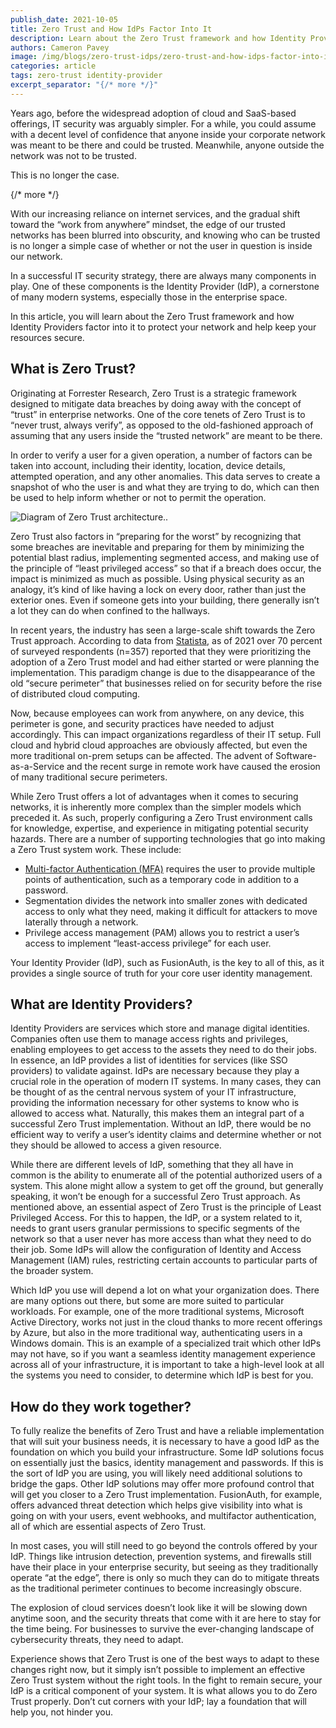 ```yaml
---
publish_date: 2021-10-05 
title: Zero Trust and How IdPs Factor Into It
description: Learn about the Zero Trust framework and how Identity Providers factor into it to protect your network and help keep your resources secure.
authors: Cameron Pavey
image: /img/blogs/zero-trust-idps/zero-trust-and-how-idps-factor-into-it-header-image.png
categories: article
tags: zero-trust identity-provider
excerpt_separator: "{/* more */}"
---
```


Years ago, before the widespread adoption of cloud and SaaS-based offerings, IT security was arguably simpler. For a while, you could assume with a decent level of confidence that anyone inside your corporate network was meant to be there and could be trusted. Meanwhile, anyone outside the network was not to be trusted. 

This is no longer the case. 

{/* more */}

With our increasing reliance on internet services, and the gradual shift toward the “work from anywhere” mindset, the edge of our trusted networks has been blurred into obscurity, and knowing who can be trusted is no longer a simple case of whether or not the user in question is inside our network.

In a successful IT security strategy, there are always many components in play. One of these components is the Identity Provider (IdP), a cornerstone of many modern systems, especially those in the enterprise space.

In this article, you will learn about the Zero Trust framework and how Identity Providers factor into it to protect your network and help keep your resources secure.

## What is Zero Trust?

Originating at Forrester Research, Zero Trust is a strategic framework designed to mitigate data breaches by doing away with the concept of “trust” in enterprise networks. One of the core tenets of Zero Trust is to “never trust, always verify”, as opposed to the old-fashioned approach of assuming that any users inside the “trusted network” are meant to be there.

In order to verify a user for a given operation, a number of factors can be taken into account, including their identity, location, device details, attempted operation, and any other anomalies. This data serves to create a snapshot of who the user is and what they are trying to do, which can then be used to help inform whether or not to permit the operation. 

![Diagram of Zero Trust architecture..](/img/blogs/zero-trust-idps/zero-trust-diagram.png)

Zero Trust also factors in “preparing for the worst” by recognizing that some breaches are inevitable and preparing for them by minimizing the potential blast radius, implementing segmented access, and making use of the principle of “least privileged access” so that if a breach does occur, the impact is minimized as much as possible. Using physical security as an analogy, it’s kind of like having a lock on every door, rather than just the exterior ones. Even if someone gets into your building, there generally isn’t a lot they can do when confined to the hallways.

In recent years, the industry has seen a large-scale shift towards the Zero Trust approach. According to data from [Statista](https://www.statista.com/statistics/1228254/zero-trust-it-model-adoption/), as of 2021 over 70 percent of surveyed respondents (n=357) reported that they were prioritizing the adoption of a Zero Trust model and had either started or were planning the implementation. This paradigm change is due to the disappearance of the old “secure perimeter” that businesses relied on for security before the rise of distributed cloud computing. 

Now, because employees can work from anywhere, on any device, this perimeter is gone, and security practices have needed to adjust accordingly. This can impact organizations regardless of their IT setup. Full cloud and hybrid cloud approaches are obviously affected, but even the more traditional on-prem setups can be affected. The advent of Software-as-a-Service and the recent surge in remote work have caused the erosion of many traditional secure perimeters.

While Zero Trust offers a lot of advantages when it comes to securing networks, it is inherently more complex than the simpler models which preceded it. As such, properly configuring a Zero Trust environment calls for knowledge, expertise, and experience in mitigating potential security hazards. There are a number of supporting technologies that go into making a Zero Trust system work. These include:

* [Multi-factor Authentication (MFA)](/docs/v1/tech/guides/multi-factor-authentication) requires the user to provide multiple points of authentication, such as a temporary code in addition to a password.
* Segmentation divides the network into smaller zones with dedicated access to only what they need, making it difficult for attackers to move laterally through a network.
* Privilege access management (PAM) allows you to restrict a user’s access to implement “least-access privilege” for each user. 

Your Identity Provider (IdP), such as FusionAuth, is the key to all of this, as it provides a single source of truth for your core user identity management.

## What are Identity Providers?

Identity Providers are services which store and manage digital identities. Companies often use them to manage access rights and privileges, enabling employees to get access to the assets they need to do their jobs. In essence, an IdP provides a list of identities for services (like SSO providers) to validate against. IdPs are necessary because they play a crucial role in the operation of modern IT systems. In many cases, they can be thought of as the central nervous system of your IT infrastructure, providing the information necessary for other systems to know who is allowed to access what. Naturally, this makes them an integral part of a successful Zero Trust implementation. Without an IdP, there would be no efficient way to verify a user’s identity claims and determine whether or not they should be allowed to access a given resource.

While there are different levels of IdP, something that they all have in common is the ability to enumerate all of the potential authorized users of a system. This alone might allow a system to get off the ground, but generally speaking, it won’t be enough for a successful Zero Trust approach. As mentioned above, an essential aspect of Zero Trust is the principle of Least Privileged Access. For this to happen, the IdP, or a system related to it, needs to grant users granular permissions to specific segments of the network so that a user never has more access than what they need to do their job. Some IdPs will allow the configuration of Identity and Access Management (IAM) rules, restricting certain accounts to particular parts of the broader system.

Which IdP you use will depend a lot on what your organization does. There are many options out there, but some are more suited to particular workloads. For example, one of the more traditional systems, Microsoft Active Directory, works not just in the cloud thanks to more recent offerings by Azure, but also in the more traditional way, authenticating users in a Windows domain. This is an example of a specialized trait which other IdPs may not have, so if you want a seamless identity management experience across all of your infrastructure, it is important to take a high-level look at all the systems you need to consider, to determine which IdP is best for you.

## How do they work together?

To fully realize the benefits of Zero Trust and have a reliable implementation that will suit your business needs, it is necessary to have a good IdP as the foundation on which you build your infrastructure. Some IdP solutions focus on essentially just the basics, identity management and passwords. If this is the sort of IdP you are using, you will likely need additional solutions to bridge the gaps. Other IdP solutions may offer more profound control that will get you closer to a Zero Trust implementation. FusionAuth, for example, offers advanced threat detection which helps give visibility into what is going on with your users, event webhooks, and multifactor authentication, all of which are essential aspects of Zero Trust.

In most cases, you will still need to go beyond the controls offered by your IdP. Things like intrusion detection, prevention systems, and firewalls still have their place in your enterprise security, but seeing as they traditionally operate “at the edge”, there is only so much they can do to mitigate threats as the traditional perimeter continues to become increasingly obscure.

The explosion of cloud services doesn’t look like it will be slowing down anytime soon, and the security threats that come with it are here to stay for the time being. For businesses to survive the ever-changing landscape of cybersecurity threats, they need to adapt. 

Experience shows that Zero Trust is one of the best ways to adapt to these changes right now, but it simply isn’t possible to implement an effective Zero Trust system without the right tools. In the fight to remain secure, your IdP is a critical component of your system.  It is what allows you to do Zero Trust properly. Don’t cut corners with your IdP; lay a foundation that will help you, not hinder you.


